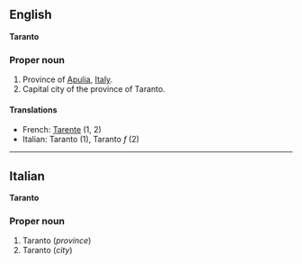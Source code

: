 ==English==
'''Taranto'''

===Proper noun===

#Province of [[Apulia]], [[Italy]].
#Capital city of the province of Taranto.

====Translations====

*French: [[Tarente]] (1, 2)
*Italian: Taranto (1), Taranto ''f'' (2)

----

==Italian==
'''Taranto'''

===Proper noun===

#Taranto (''province'')
#Taranto (''city'')